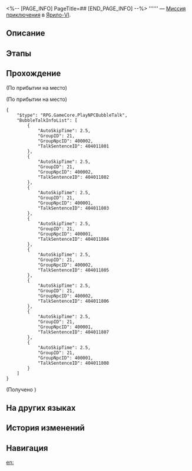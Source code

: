 <%-- [PAGE_INFO]
PageTitle=##
[END_PAGE_INFO] --%>
{{Дополнить|Диалоги.}}
{{Миссия Инфобокс
|id              = 4040118
|Название        = 
|Изображение     = Миссия .png
|Тип             = Миссия приключения
|Событие         = 
|Глава           = 
|Условия         = Завершена [[Миссия Освоения]] «[[Мы не умеем прощаться]]»
|Персонажи       = Первопроходец; Рассудительная поклонница боя; Фанатичный поклонник боя
|СтартЛокация    = [[Ярило-VI]] — [[Бойцовский клуб]]
|Мир             = Ярило-VI
|Предыдущая      = 
|Следующая       = 
|Награды         = 
}}
'''''' — [[Миссия приключения]] в [[Ярило-VI]].

==Описание==
{{Описание|<!--официальное описание из Перекрёстка судеб-->}}

==Этапы==


==Прохождение==
{{Дополнить}}
;(По прибытии на место)

;(По прибытии на место)
<pre>{
	"$type": "RPG.GameCore.PlayNPCBubbleTalk",
	"BubbleTalkInfoList": [
		{
			"AutoSkipTime": 2.5,
			"GroupID": 21,
			"GroupNpcID": 400002,
			"TalkSentenceID": 404011801
		},
		{
			"AutoSkipTime": 2.5,
			"GroupID": 21,
			"GroupNpcID": 400002,
			"TalkSentenceID": 404011802
		},
		{
			"AutoSkipTime": 2.5,
			"GroupID": 21,
			"GroupNpcID": 400001,
			"TalkSentenceID": 404011803
		},
		{
			"AutoSkipTime": 2.5,
			"GroupID": 21,
			"GroupNpcID": 400001,
			"TalkSentenceID": 404011804
		},
		{
			"AutoSkipTime": 2.5,
			"GroupID": 21,
			"GroupNpcID": 400002,
			"TalkSentenceID": 404011805
		},
		{
			"AutoSkipTime": 2.5,
			"GroupID": 21,
			"GroupNpcID": 400002,
			"TalkSentenceID": 404011806
		},
		{
			"AutoSkipTime": 2.5,
			"GroupID": 21,
			"GroupNpcID": 400001,
			"TalkSentenceID": 404011807
		},
		{
			"AutoSkipTime": 2.5,
			"GroupID": 21,
			"GroupNpcID": 400001,
			"TalkSentenceID": 404011808
		}
	]
}</pre>

;(Получено {{Предмет|Похвала высокой морали|20|x=1}})
{{Диалог Конец}}

==На других языках==
{{На других языках
|en   = 
|zhs  = 
|zht  = 
|ja   = 
|ko   = 
|es   = 
|fr   = 
|ru   = 
|th   = 
|vi   = 
|de   = 
|id   = 
|pt   = 
}}

==История изменений==
{{История изменений|3.5}}

==Навигация==
{{Миссия приключения Навбокс|Глава }}

[[en:]]
